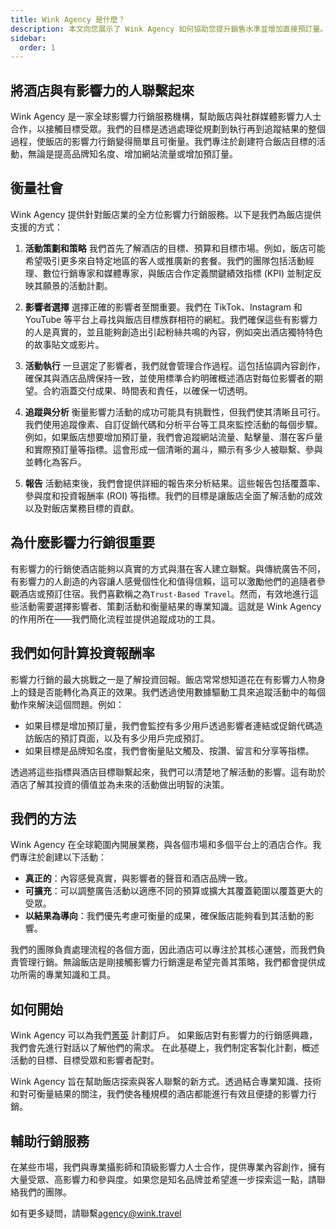 ```yaml
---
title: Wink Agency 是什麼？
description: 本文向您展示了 Wink Agency 如何協助您提升銷售水準並增加直接預訂量。
sidebar:
  order: 1
---
```


## 將酒店與有影響力的人聯繫起來

Wink Agency 是一家全球影響力行銷服務機構，幫助飯店與社群媒體影響力人士合作，以接觸目標受眾。我們的目標是透過處理從規劃到執行再到追蹤結果的整個過程，使飯店的影響力行銷變得簡單且可衡量。我們專注於創建符合飯店目標的活動，無論是提高品牌知名度、增加網站流量或增加預訂量。

## 衡量社會

Wink Agency 提供針對飯店業的全方位影響力行銷服務。以下是我們為飯店提供支援的方式：

1. **活動策劃和策略**
   我們首先了解酒店的目標、預算和目標市場。例如，飯店可能希望吸引更多來自特定地區的客人或推廣新的套餐。我們的團隊包括活動經理、數位行銷專家和媒體專家，與飯店合作定義關鍵績效指標 (KPI) 並制定反映其願景的活動計劃。

2. **影響者選擇**
   選擇正確的影響者至關重要。我們在 TikTok、Instagram 和 YouTube 等平台上尋找與飯店目標族群相符的網紅。我們確保這些有影響力的人是真實的，並且能夠創造出引起粉絲共鳴的內容，例如突出酒店獨特特色的故事貼文或影片。

3. **活動執行**
   一旦選定了影響者，我們就會管理合作過程。這包括協調內容創作，確保其與酒店品牌保持一致，並使用標準合約明確概述酒店對每位影響者的期望。合約涵蓋交付成果、時間表和責任，以確保一切透明。

4. **追蹤與分析**
   衡量影響力活動的成功可能具有挑戰性，但我們使其清晰且可行。我們使用追蹤像素、自訂促銷代碼和分析平台等工具來監控活動的每個步驟。例如，如果飯店想要增加預訂量，我們會追蹤網站流量、點擊量、潛在客戶量和實際預訂量等指標。這會形成一個清晰的漏斗，顯示有多少人被聯繫、參與並轉化為客戶。

5. **報告**
   活動結束後，我們會提供詳細的報告來分析結果。這些報告包括覆蓋率、參與度和投資報酬率 (ROI) 等指標。我們的目標是讓飯店全面了解活動的成效以及對飯店業務目標的貢獻。

## 為什麼影響力行銷很重要

有影響力的行銷使酒店能夠以真實的方式與潛在客人建立聯繫。與傳統廣告不同，有影響力的人創造的內容讓人感覺個性化和值得信賴，這可以激勵他們的追隨者參觀酒店或預訂住宿。我們喜歡稱之為`Trust-Based Travel`。然而，有效地進行這些活動需要選擇影響者、策劃活動和衡量結果的專業知識。這就是 Wink Agency 的作用所在——我們簡化流程並提供追蹤成功的工具。

## 我們如何計算投資報酬率

影響力行銷的最大挑戰之一是了解投資回報。飯店常常想知道花在有影響力人物身上的錢是否能轉化為真正的效果。我們透過使用數據驅動工具來追蹤活動中的每個動作來解決這個問題。例如：

* 如果目標是增加預訂量，我們會監控有多少用戶透過影響者連結或促銷代碼造訪飯店的預訂頁面，以及有多少用戶完成預訂。
* 如果目標是品牌知名度，我們會衡量貼文觸及、按讚、留言和分享等指標。

透過將這些指標與酒店目標聯繫起來，我們可以清楚地了解活動的影響。這有助於酒店了解其投資的價值並為未來的活動做出明智的決策。

## 我們的方法

Wink Agency 在全球範圍內開展業務，與各個市場和多個平台上的酒店合作。我們專注於創建以下活動：

* **真正的**：內容感覺真實，與影響者的聲音和酒店品牌一致。
* **可擴充**：可以調整廣告活動以適應不同的預算或擴大其覆蓋範圍以覆蓋更大的受眾。
* **以結果為導向**：我們優先考慮可衡量的成果，確保飯店能夠看到其活動的影響。

我們的團隊負責處理流程的各個方面，因此酒店可以專注於其核心運營，而我們負責管理行銷。無論飯店是剛接觸影響力行銷還是希望完善其策略，我們都會提供成功所需的專業知識和工具。

## 如何開始

Wink Agency 可以為我們[菁英](/managed-social/what-is-managed-social/#subscription-tiers) 計劃訂戶。
如果飯店對有影響力的行銷感興趣，我們會先進行對話以了解他們的需求。
在此基礎上，我們制定客製化計劃，概述活動的目標、目標受眾和影響者配對。

Wink Agency 旨在幫助飯店探索與客人聯繫的新方式。透過結合專業知識、技術和對可衡量結果的關注，我們使各種規模的酒店都能進行有效且便捷的影響力行銷。

## 輔助行銷服務

在某些市場，我們與專業攝影師和頂級影響力人士合作，提供專業內容創作，擁有大量受眾、高影響力和參與度。如果您是知名品牌並希望進一步探索這一點，請聯絡我們的團隊。

如有更多疑問，請聯繫[agency@wink.travel](mailto://agency@wink.travel)

